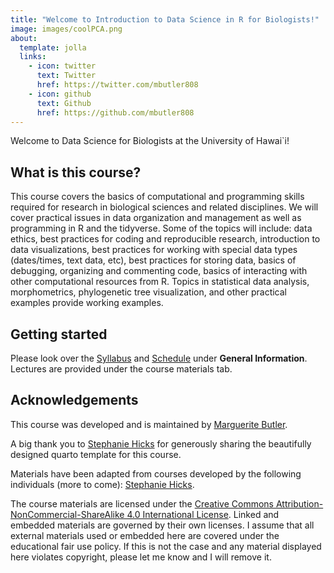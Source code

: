 ```yaml
---
title: "Welcome to Introduction to Data Science in R for Biologists!"
image: images/coolPCA.png
about:
  template: jolla
  links:
    - icon: twitter
      text: Twitter
      href: https://twitter.com/mbutler808
    - icon: github
      text: Github
      href: https://github.com/mbutler808
---
```


Welcome to Data Science for Biologists at the University of Hawai`i!

## What is this course?

This course covers the basics of computational and programming skills required for research in biological sciences and related disciplines. We will cover practical issues in data organization and management as well as programming in R and the tidyverse. Some of the topics will include: data ethics, best practices for coding and reproducible research, introduction to data visualizations, best practices for working with special data types (dates/times, text data, etc), best practices for storing data, basics of debugging, organizing and commenting code, basics of interacting with other computational resources from R. Topics in statistical data analysis, morphometrics, phylogenetic tree visualization, and other practical examples provide working examples.


## Getting started

Please look over the [Syllabus](syllabus.qmd) and [Schedule](schedule.qmd) under **General Information**. Lectures are provided under the course materials tab.

## Acknowledgements

This course was developed and is maintained by [Marguerite Butler](https://butlerlab.org).

A big thank you to [Stephanie Hicks](https://www.stephaniehicks.com) for generously sharing the beautifully designed quarto template for this course.

Materials have been adapted from courses developed by the following individuals (more to come): [Stephanie Hicks](https://www.stephaniehicks.com).

The course materials are licensed under the [Creative Commons Attribution-NonCommercial-ShareAlike 4.0 International License](https://creativecommons.org/licenses/by-nc-sa/4.0/). Linked and embedded materials are governed by their own licenses. I assume that all external materials used or embedded here are covered under the educational fair use policy. If this is not the case and any material displayed here violates copyright, please let me know and I will remove it.
